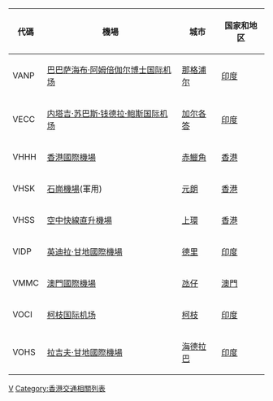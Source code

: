 {{Expand language|en}}{{Lists of airports by ICAO code}}

{| class="sortable + wikitable"
|-
! 代碼 !! 機場 !! 城市 !! 国家和地区
|-
| VANP || [[巴巴萨海布·阿姆倍伽尔博士国际机场|巴巴萨海布·阿姆倍伽尔博士国际机场]] || [[那格浦尔|那格浦尔]] || [[印度|印度]]{{flagicon|India}}
|-
| VECC || [[内塔吉·苏巴斯·钱德拉·鲍斯国际机场|内塔吉·苏巴斯·钱德拉·鲍斯国际机场]] || [[加尔各答|加尔各答]] || [[印度|印度]]{{flagicon|India}}
|-
| VHHH || [[香港國際機場|香港國際機場]] || [[赤鱲角|赤鱲角]] || [[香港|香港]]{{flagicon|HKG}}
|-
| VHSK || [[石崗機場|石崗機場]](軍用) || [[元朗|元朗]] || [[香港|香港]]{{flagicon|HKG}}
|-
| VHSS || [[港澳客輪碼頭#.E7.9B.B4.E6.98.87.E6.A9.9F.E5.9D.AA|空中快線直升機場]] || [[上環|上環]] || [[香港|香港]]{{flagicon|HKG}}
|-
| VIDP || [[英迪拉·甘地國際機場|英迪拉·甘地國際機場]] || [[德里|德里]] || [[印度|印度]]{{flagicon|India}}
|-
| VMMC || [[澳門國際機場|澳門國際機場]] || [[氹仔|氹仔]] || [[澳門|澳門]]{{flagicon|Macau}}
|-
| VOCI || [[柯枝国际机场|柯枝国际机场]] || [[柯枝|柯枝]] || [[印度|印度]]{{flagicon|India}}
|-
| VOHS || [[拉吉夫·甘地國際機場|拉吉夫·甘地國際機場]] || [[海得拉巴_(印度)|海德拉巴]] || [[印度|印度]]{{flagicon|India}}
|}

[[Category:國際民航組織機場代碼|V]]
[[Category:香港交通相關列表|Category:香港交通相關列表]]